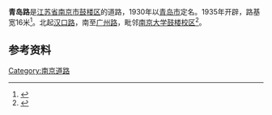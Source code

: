 {{Infobox Shanghai Road
|中文道路名称=青岛路
|道路属性=市区道路
|道路英文名=
|走向1=北
|走向2=南
|走向1(E)=N
|走向2(E)=S
|起点=
|终点=
|所在地区=[[江苏省|江苏省]][[南京市|南京市]]
|道路命名日期=1930年10月3日
}}
'''青岛路'''是[[江苏省|江苏省]][[南京市|南京市]][[鼓楼区_(南京)|鼓楼区]]的道路，1930年以[[青岛市|青岛市]]定名。1935年开辟，路基宽16米<ref>{{Cite book|title=中國經濟年鑑|url=https://books.google.com/books?hl=zh-CN&id=KuA_AQAAIAAJ|publisher=商務印書館|date=1935|language=zh}}</ref>。北起[[汉口路_(南京)|汉口路]]，南至[[广州路|广州路]]，毗邻[[南京大学鼓楼校区|南京大学鼓楼校区]]<ref>{{Cite web|title=说说青岛路名那些事:原来你们都是有故事的路-半岛网|url=http://news.bandao.cn/a/220695.html|accessdate=2020-12-16|work=news.bandao.cn}}</ref>。
==参考资料==
{{reflist}}
{{首都干路定名图}}
[[Category:南京道路|Category:南京道路]]